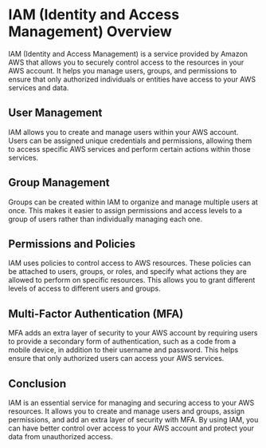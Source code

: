 

# IAM (Identity and Access Management) Overview

IAM (Identity and Access Management) is a service provided by Amazon AWS that allows you to securely control access to the resources in your AWS account. It helps you manage users, groups, and permissions to ensure that only authorized individuals or entities have access to your AWS services and data.

## User Management

IAM allows you to create and manage users within your AWS account. Users can be assigned unique credentials and permissions, allowing them to access specific AWS services and perform certain actions within those services.

## Group Management

Groups can be created within IAM to organize and manage multiple users at once. This makes it easier to assign permissions and access levels to a group of users rather than individually managing each one.

## Permissions and Policies

IAM uses policies to control access to AWS resources. These policies can be attached to users, groups, or roles, and specify what actions they are allowed to perform on specific resources. This allows you to grant different levels of access to different users and groups.

## Multi-Factor Authentication (MFA)

MFA adds an extra layer of security to your AWS account by requiring users to provide a secondary form of authentication, such as a code from a mobile device, in addition to their username and password. This helps ensure that only authorized users can access your AWS services.

## Conclusion

IAM is an essential service for managing and securing access to your AWS resources. It allows you to create and manage users and groups, assign permissions, and add an extra layer of security with MFA. By using IAM, you can have better control over access to your AWS account and protect your data from unauthorized access. 
